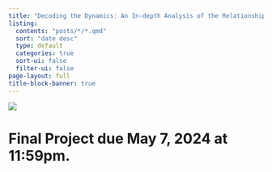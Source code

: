```yaml
---
title: "Decoding the Dynamics: An In-depth Analysis of the Relationship Between Income Levels and Rental Prices"
listing:
  contents: "posts/*/*.qmd"
  sort: "date desc"
  type: default
  categories: true
  sort-ui: false
  filter-ui: false
page-layout: full
title-block-banner: true
---
```


![](images/rentalincome.png)

# Final Project due May 7, 2024 at 11:59pm.
